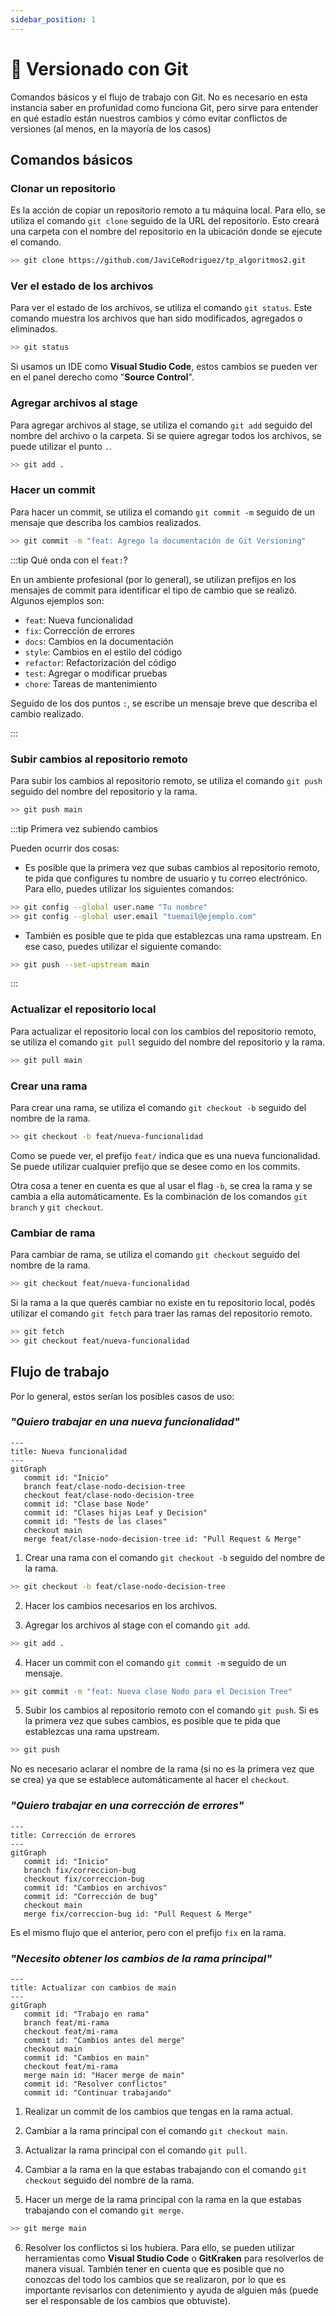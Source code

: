 ```yaml
---
sidebar_position: 1
---
```


# 🦁 Versionado con Git

Comandos básicos y el flujo de trabajo con Git. No es necesario en esta instancia saber en profunidad como funciona Git,
pero sirve para entender en qué estadío están nuestros cambios y cómo evitar conflictos de versiones
(al menos, en la mayoría de los casos) 

## Comandos básicos

### Clonar un repositorio

Es la acción de copiar un repositorio remoto a tu máquina local. Para ello, se utiliza el comando `git clone` seguido de la URL del repositorio.
Esto creará una carpeta con el nombre del repositorio en la ubicación donde se ejecute el comando.

```bash
>> git clone https://github.com/JaviCeRodriguez/tp_algoritmos2.git
```

### Ver el estado de los archivos

Para ver el estado de los archivos, se utiliza el comando `git status`. Este comando muestra los archivos que han sido modificados, agregados o eliminados.

```bash
>> git status
```

Si usamos un IDE como **Visual Studio Code**, estos cambios se pueden ver en el panel derecho como "**Source Control**".

### Agregar archivos al stage

Para agregar archivos al stage, se utiliza el comando `git add` seguido del nombre del archivo o la carpeta. Si se quiere agregar todos los archivos, se puede utilizar el punto `.`.

```bash
>> git add .
```

### Hacer un commit

Para hacer un commit, se utiliza el comando `git commit -m` seguido de un mensaje que describa los cambios realizados.

```bash
>> git commit -m "feat: Agrego la documentación de Git Versioning"
```

:::tip Qué onda con el `feat:`?

En un ambiente profesional (por lo general), se utilizan prefijos en los mensajes de commit para identificar el tipo de cambio que se realizó. Algunos ejemplos son:

- `feat`: Nueva funcionalidad
- `fix`: Corrección de errores
- `docs`: Cambios en la documentación
- `style`: Cambios en el estilo del código
- `refactor`: Refactorización del código
- `test`: Agregar o modificar pruebas
- `chore`: Tareas de mantenimiento

Seguido de los dos puntos `:`, se escribe un mensaje breve que describa el cambio realizado.

:::

### Subir cambios al repositorio remoto

Para subir los cambios al repositorio remoto, se utiliza el comando `git push` seguido del nombre del repositorio y la rama.

```bash
>> git push main
```

:::tip Primera vez subiendo cambios

Pueden ocurrir dos cosas:

- Es posible que la primera vez que subas cambios al repositorio remoto, te pida que configures tu nombre de usuario y tu correo electrónico. Para ello, puedes utilizar los siguientes comandos:

```bash
>> git config --global user.name "Tu nombre"
>> git config --global user.email "tuemail@ejemplo.com"
```

- También es posible que te pida que establezcas una rama upstream. En ese caso, puedes utilizar el siguiente comando:

```bash
>> git push --set-upstream main
```

:::

### Actualizar el repositorio local

Para actualizar el repositorio local con los cambios del repositorio remoto, se utiliza el comando `git pull` seguido del nombre del repositorio y la rama.

```bash
>> git pull main
```

### Crear una rama

Para crear una rama, se utiliza el comando `git checkout -b` seguido del nombre de la rama.

```bash
>> git checkout -b feat/nueva-funcionalidad
```

Como se puede ver, el prefijo `feat/` indica que es una nueva funcionalidad. Se puede utilizar cualquier prefijo que se desee como en los commits.

Otra cosa a tener en cuenta es que al usar el flag `-b`, se crea la rama y se cambia a ella automáticamente. Es la combinación de los comandos `git branch` y `git checkout`.

### Cambiar de rama

Para cambiar de rama, se utiliza el comando `git checkout` seguido del nombre de la rama.

```bash
>> git checkout feat/nueva-funcionalidad
```

Si la rama a la que querés cambiar no existe en tu repositorio local, podés utilizar el comando `git fetch` para traer las ramas del repositorio remoto.

```bash
>> git fetch
>> git checkout feat/nueva-funcionalidad
```

## Flujo de trabajo

Por lo general, estos serían los posibles casos de uso:

### _"Quiero trabajar en una nueva funcionalidad"_

```mermaid
---
title: Nueva funcionalidad
---
gitGraph
   commit id: "Inicio"
   branch feat/clase-nodo-decision-tree
   checkout feat/clase-nodo-decision-tree
   commit id: "Clase base Node"
   commit id: "Clases hijas Leaf y Decision"
   commit id: "Tests de las clases"
   checkout main
   merge feat/clase-nodo-decision-tree id: "Pull Request & Merge"
```

1. Crear una rama con el comando `git checkout -b` seguido del nombre de la rama.

```bash
>> git checkout -b feat/clase-nodo-decision-tree
```

2. Hacer los cambios necesarios en los archivos.

3. Agregar los archivos al stage con el comando `git add`.

```bash
>> git add .
```

4. Hacer un commit con el comando `git commit -m` seguido de un mensaje.

```bash
>> git commit -m "feat: Nueva clase Nodo para el Decision Tree"
```

5. Subir los cambios al repositorio remoto con el comando `git push`. Si es la primera vez que subes cambios, es posible que te pida que establezcas una rama upstream.

```bash
>> git push
```

No es necesario aclarar el nombre de la rama (si no es la primera vez que se crea) ya que se establece automáticamente al hacer el `checkout`.

### _"Quiero trabajar en una corrección de errores"_

```mermaid
---
title: Corrección de errores
---
gitGraph
   commit id: "Inicio"
   branch fix/correccion-bug
   checkout fix/correccion-bug
   commit id: "Cambios en archivos"
   commit id: "Corrección de bug"
   checkout main
   merge fix/correccion-bug id: "Pull Request & Merge"
```

Es el mismo flujo que el anterior, pero con el prefijo `fix` en la rama.

### _"Necesito obtener los cambios de la rama principal"_

```mermaid
---
title: Actualizar con cambios de main
---
gitGraph
   commit id: "Trabajo en rama"
   branch feat/mi-rama
   checkout feat/mi-rama
   commit id: "Cambios antes del merge"
   checkout main
   commit id: "Cambios en main"
   checkout feat/mi-rama
   merge main id: "Hacer merge de main"
   commit id: "Resolver conflictos"
   commit id: "Continuar trabajando"
```

1. Realizar un commit de los cambios que tengas en la rama actual.

2. Cambiar a la rama principal con el comando `git checkout main`.

3. Actualizar la rama principal con el comando `git pull`.

4. Cambiar a la rama en la que estabas trabajando con el comando `git checkout` seguido del nombre de la rama.

5. Hacer un merge de la rama principal con la rama en la que estabas trabajando con el comando `git merge`.

```bash
>> git merge main
```

6. Resolver los conflictos si los hubiera. Para ello, se pueden utilizar herramientas como **Visual Studio Code** o **GitKraken** para resolverlos de manera visual.
También tener en cuenta que es posible que no conozcas del todo los cambios que se realizaron, por lo que es importante revisarlos con detenimiento y ayuda de alguien más (puede ser el responsable de los cambios que obtuviste).

